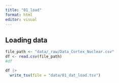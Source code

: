 ```yaml
---
title: "01_load"
format: html
editor: visual
---
```


## Loading data

```r
file_path <- "data/_raw/Data_Cortex_Nuclear.csv" 
df <- read.csv(file_path)
#df
```

```r
df |>
  write_tsv(file = "data/01_dat_load.tsv")
```
